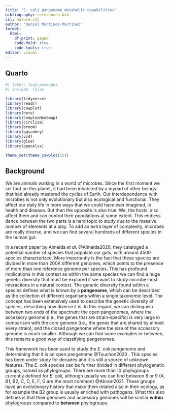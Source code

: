 ```yaml
---
title: "E. coli pangenome metabolic capabilities"
bibliography: references.bib
csl: nature.csl
author: "Daniel Martinez-Martinez"
format: 
  html:
    df-print: paged
    code-fold: true
    code-tools: true
editor: visual
---
```


## Quarto

```r
#| label: load-packages
#| include: false

library(tidyverse)
library(readr)
library(cowplot)
library(here)
library(ComplexHeatmap)
library(circlize)
library(broom)
library(ggsankey)
library(vcd)
library(glue)
library(openxlsx)

theme_set(theme_cowplot(15))
```

## Background

We are animals walking in a world of microbes. Since the first moment we set foot on this planet, it had been inhabited by a myriad of other beings that had already mastered the cycles of Earth. Our interdependence with microbes is not only evolutionary but also ecological and functional. They affect our daily life in more ways that we could have ever imagined, in health and disease. But then the opposite is also true. We, the hosts, also affect them and can control their populations at some extent. This endless dance between the two parts is a hard topic to study due to the massive number of elements at a play. To add an extra layer of complexity, microbes are really diverse, and we can find several hundreds of different species in the human gut.

In a recent paper by Almeida *et al.* @Almeida2020, they cataloged a potential number of species that populate our guts, with around 4500 species characterized. More importantly is the fact that these species are divided in more than 200K different genomes, which points to the presence of more than one reference genome per species. This has profound implications in this context as within the same species we can find a huge genetic diversity that must be explored if we want to study microbe-host interactions in a natural context. The genetic diversity found within a species defines what is known by a **pangenome**, which can be described as the collection of different organisms within a single taxonomic level. The concept has been extensively used to describe the genetic diversity of species, describing how diverse it is. In this regard, we can distinguish between two ends of the spectrum: the open pangenomes, where the accessory genome (i.e., the genes that are strain-specific) is very large in comparison with the core genome (i.e., the genes that are shared by almost every strain); and the closed pangenome where the size of the accessory genome is much smaller. Although we can find some examples in-between, this remains a good way of classifying pangenomes.

This framework has been used to study the *E. coli* pangenome and determining that it is an open pangenome @Touchon2020 . This species has been under study for decades and it is still a source of unknown features. The *E. coli* species can be further divided in different phylogenetic groups, named as phylogroups. There are more than 10 phylogroups currently defined for *E. coli*, although usually we can find between 8 or 9 (A, B1, B2, C, D, E, F, G are the most common) @Abram2021. These groups have an evolutionary history that make them related also in their ecology, as for example the B2 group is usually enriched with pathogens. What this also defines is that their genomes and accessory genomes will be similar **within** phylogroups compared to **between** phylogroups.
